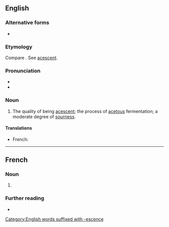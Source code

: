 ==English==

===Alternative forms===
* {{l|en|acescency}}

===Etymology===
Compare {{cog|fr|acescence}}. See [[acescent]].

===Pronunciation===
* {{IPA|en|/əˈsɛsəns/}}
* {{audio|en|LL-Q1860 (eng)-Vealhurl-acescence.wav|Audio (RP)}}

===Noun===
{{en-noun|-|s}}

# The quality of being [[acescent]]; the process of [[acetous]] fermentation; a moderate degree of [[sourness]].
#: {{rfquotek|en|Johnson}}

====Translations====
{{trans-top|the quality of being acescent; the process of acetous fermentation}}
* French: {{t+|fr|acescence|f}}
{{trans-mid}}
{{trans-bottom}}

[[Category:English words suffixed with -escence]]

----

==French==

===Noun===
{{fr-noun|f|acescences}}

# {{l|en|acescence}}

===Further reading===
* {{R:TLFi}}